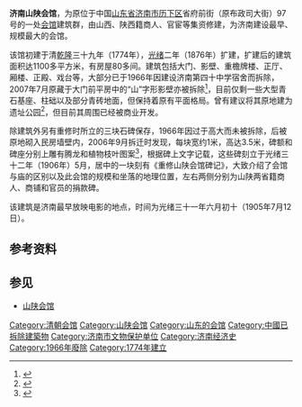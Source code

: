 {{文物保护单位
| 级别 = 市县级
| 省名 = 山东省
| 市/县名 = 济南市
| 图片 = [[File:Shan_xi_&_shaan_xi_Meeting_Hall_2010-06.JPG|180px]]<br><small>位于建筑工地上的三块清代碑刻</small>
| 名称 = 山陕会馆遗址
| 编号 = 3-9
| 分类 = 古遗址
| 时代 = 清代
| 所在 = [[历下区|历下区]]省府前街
| 登录 = 2007年3月
}}

'''济南山陕会馆'''，为原位于中国[[山东省|山东省]][[济南市|济南市]][[历下区|历下区]]省府前街（原布政司大街）97号的一处[[会馆|会馆]]建筑群，由山西、陕西籍商人、官宦等集资修建，为济南建设最早、规模最大的会馆。

该馆初建于清[[乾隆|乾隆]]三十九年（1774年），[[光绪|光绪]]二年（1876年）扩建，扩建后的建筑面积达1100多平方米，有房屋80多间。建筑包括大门、影壁、重檐牌楼、正厅、厢楼、正殿、戏台等，大部分已于1966年因建设济南第四十中学宿舍而拆除，2007年7月原藏于大门前平房中的“山”字形影壁亦被拆除<ref>{{cite web|url=http://news.sohu.com/20070801/n251357397.shtml|title=《济南山陕会馆珍贵影壁被强拆 令专家扼腕》|accessdate=2010-11-02|work=尹玉涛|publisher=大众网-生活日报|archive-date=2019-09-04|archive-url=https://web.archive.org/web/20190904125558/http://news.sohu.com/20070801/n251357397.shtml|dead-url=no}}</ref>，目前仅剩一些大型青石基座、柱础以及部分青砖地面，但保持着原有平面格局。曾有建议将其原地建为遗址公园<ref>{{cite web|url=http://www.lixia.gov.cn/LISTS/article/_MAINPAGE/zwgk2/default3.aspx?id=7292|title=《关于将省府前街山陕会馆遗址建成遗址公园的建议的提案》|accessdate=2010-11-02|work=|publisher=历下区政务公众信息网}}{{dead link|date=2018年3月 |bot=InternetArchiveBot |fix-attempted=yes }}</ref>，但目前其周围已经被商业开发。

除建筑外另有重修时所立的三块石碑保存，1966年因过于高大而未被拆除，后被原地砌入民房墙壁内，2006年9月拆迁时发现，每块宽约1米，高达3.5米，碑额和碑座分别上雕有腾龙和植物枝叶图案<ref>{{cite web|url=http://news.sina.com.cn/s/2006-09-30/071810144563s.shtml|title=《山陕会馆碑刻深嵌民宅墙壁》|accessdate=2010-11-02|work=孙华|publisher=舜网-济南时报|archive-date=2019-09-01|archive-url=https://web.archive.org/web/20190901023952/http://news.sina.com.cn/s/2006-09-30/071810144563s.shtml|dead-url=no}}</ref>，根据碑上文字记载，这些碑刻立于光绪三十二年（1906年）5月，居中的一块刻有《重修山陕会馆碑记》，大致介绍了会馆与庙的区别以及此会馆的规模和坐落的地理位置，左右两侧分别为山陕两省籍商人、商铺和官员的捐款碑。

该建筑是济南最早放映电影的地点，时间为光绪三十一年六月初十（1905年7月12日）。

==参考资料 ==
{{reflist|2}}

== 参见 ==

*[[山陕会馆|山陕会馆]]

{{各地山陕会馆}}
{{老济南}}
{{济南市文物保护单位}}
[[Category:清朝会馆|Category:清朝会馆]]
[[Category:山陕会馆|Category:山陕会馆]]
[[Category:山东的会馆|Category:山东的会馆]]
[[Category:中國已拆除建築物|Category:中國已拆除建築物]]
[[Category:济南市文物保护单位|Category:济南市文物保护单位]]
[[Category:济南经济史|Category:济南经济史]]
[[Category:1966年廢除|Category:1966年廢除]]
[[Category:1774年建立|Category:1774年建立]]